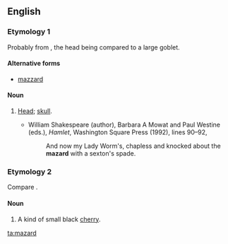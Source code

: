 ==English==

===Etymology 1===
Probably from {{term|mazer|lang=en}}, the head being compared to a large goblet.

====Alternative forms====
* [[mazzard]]

====Noun====
{{en-noun}}

# {{archaic|_|slang}} [[head|Head]]; [[skull]].
#* {{rfdate}} William Shakespeare (author), Barbara A Mowat and Paul Westine (eds.), ''Hamlet'', Washington Square Press (1992), lines 90–92,
#*: And now my Lady Worm's, chapless and knocked about the '''mazard''' with a sexton's spade.

===Etymology 2===
Compare {{etyl|fr|-}} {{term|merise|lang=fr||wild cherry}}.

====Noun====
{{en-noun}}

# A kind of small black [[cherry]].

[[ta:mazard]]